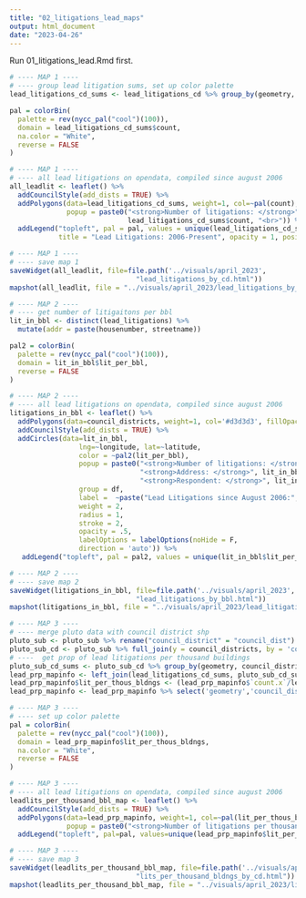 ```yaml
---
title: "02_litigations_lead_maps"
output: html_document
date: "2023-04-26"
---
```


Run 01_litigations_lead.Rmd first.

```r
# ---- MAP 1 ----
# ---- group lead litigation sums, set up color palette
lead_litigations_cd_sums <- lead_litigations_cd %>% group_by(geometry, council_district) %>% summarise(count=n())

pal = colorBin(
  palette = rev(nycc_pal("cool")(100)),
  domain = lead_litigations_cd_sums$count, 
  na.color = "White", 
  reverse = FALSE
)
```

```r
# ---- MAP 1 ----
# ---- all lead litigations on opendata, compiled since august 2006
all_leadlit <- leaflet() %>%
  addCouncilStyle(add_dists = TRUE) %>%
  addPolygons(data=lead_litigations_cd_sums, weight=1, col=~pal(count), fillOpacity = .7,
              popup = paste0("<strong>Number of litigations: </strong>", 
                             lead_litigations_cd_sums$count, "<br>")) %>%
  addLegend("topleft", pal = pal, values = unique(lead_litigations_cd_sums$count), 
            title = "Lead Litigations: 2006-Present", opacity = 1, position = "topleft") 
```

```r
# ---- MAP 1 ----
# ---- save map 1
saveWidget(all_leadlit, file=file.path('../visuals/april_2023', 
                               "lead_litigations_by_cd.html"))
mapshot(all_leadlit, file = "../visuals/april_2023/lead_litigations_by_cd.png")
```

```r
# ---- MAP 2 ----
# ---- get number of litigaitons per bbl
lit_in_bbl <- distinct(lead_litigations) %>%
  mutate(addr = paste(housenumber, streetname))

pal2 = colorBin(
  palette = rev(nycc_pal("cool")(100)),
  domain = lit_in_bbl$lit_per_bbl,
  reverse = FALSE
)
```

```r
# ---- MAP 2 ----
# ---- all lead litigations on opendata, compiled since august 2006
litigations_in_bbl <- leaflet() %>% 
  addPolygons(data=council_districts, weight=1, col='#d3d3d3', fillOpacity = 0.2) %>%
  addCouncilStyle(add_dists = TRUE) %>%
  addCircles(data=lit_in_bbl,
                 lng=~longitude, lat=~latitude,
                 color = ~pal2(lit_per_bbl), 
                 popup = paste0("<strong>Number of litigations: </strong>", lit_in_bbl$lit_per_bbl, "<br>",
                                "<strong>Address: </strong>", lit_in_bbl$addr, "<br>",
                                "<strong>Respondent: </strong>", lit_in_bbl$respondent, "<br>"),
                 group = df,
                 label =  ~paste("Lead Litigations since August 2006:", lit_in_bbl$lit_per_bbl),
                 weight = 2,
                 radius = 1, 
                 stroke = 2, 
                 opacity = .5, 
                 labelOptions = labelOptions(noHide = F,
                 direction = 'auto')) %>% 
   addLegend("topleft", pal = pal2, values = unique(lit_in_bbl$lit_per_bbl), title = "Lead Litigations: 2006-Present", opacity = 1, position = "topleft")
```

```r
# ---- MAP 2 ----
# ---- save map 2
saveWidget(litigations_in_bbl, file=file.path('../visuals/april_2023', 
                               "lead_litigations_by_bbl.html"))
mapshot(litigations_in_bbl, file = "../visuals/april_2023/lead_litigations_by_bbl.png")
```

```r
# ---- MAP 3 ----
# ---- merge pluto data with council district shp
pluto_sub <- pluto_sub %>% rename("council_district" = "council_dist")
pluto_sub_cd <- pluto_sub %>% full_join(y = council_districts, by = 'council_district') %>% st_as_sf()
# ----  get prop of lead litigations per thousand buildings
pluto_sub_cd_sums <- pluto_sub_cd %>% group_by(geometry, council_district) %>% summarise(count=n())
lead_prp_mapinfo <- left_join(lead_litigations_cd_sums, pluto_sub_cd_sums %>% as.data.frame() %>% select(-geometry), by = "council_district")
lead_prp_mapinfo$lit_per_thous_bldngs <- (lead_prp_mapinfo$`count.x`/lead_prp_mapinfo$`count.y`)*1000
lead_prp_mapinfo <- lead_prp_mapinfo %>% select('geometry','council_district', lit_per_thous_bldngs)
```

```r
# ---- MAP 3 ----
# ---- set up color palette
pal = colorBin(
  palette = rev(nycc_pal("cool")(100)),
  domain = lead_prp_mapinfo$lit_per_thous_bldngs, 
  na.color = "White", 
  reverse = FALSE
)
```

```r
# ---- MAP 3 ----
# ---- all lead litigations on opendata, compiled since august 2006
leadlits_per_thousand_bbl_map <- leaflet() %>% 
  addCouncilStyle(add_dists = TRUE) %>%
  addPolygons(data=lead_prp_mapinfo, weight=1, col=~pal(lit_per_thous_bldngs), fillOpacity = .7,
              popup = paste0("<strong>Number of litigations per thousand buildings: </strong>", round(lead_prp_mapinfo$lit_per_thous_bldngs,2), "<br>")) %>%
  addLegend("topleft", pal=pal, values=unique(lead_prp_mapinfo$lit_per_thous_bldngs), title="Lead Litigations (per Thousand Buildings): 2006-Present", opacity = 1, position = "topleft")
```

```r
# ---- MAP 3 ----
# ---- save map 3
saveWidget(leadlits_per_thousand_bbl_map, file=file.path('../visuals/april_2023', 
                               "lits_per_thousand_bldngs_by_cd.html"))
mapshot(leadlits_per_thousand_bbl_map, file = "../visuals/april_2023/lits_per_thousand_bldngs_by_cd.png")
```

